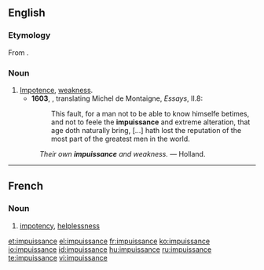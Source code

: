 ==English==
===Etymology===
From {{etyl|frm|en}} {{term|impuissance|lang=fr}}.

===Noun===
{{en-noun|-}}

# [[impotence|Impotence]], [[weakness]].
#*'''1603''', {{w|John Florio}}, translating Michel de Montaigne, ''Essays'', II.8:
#*:This fault, for a man not to be able to know himselfe betimes, and not to feele the '''impuissance''' and extreme alteration, that age doth naturally bring, [...] hath lost the reputation of the most part of the greatest men in the world.
#: ''Their own '''impuissance''' and weakness.'' &mdash; Holland.

----

==French==

===Noun===
{{fr-noun|f}}

# [[impotency]], [[helplessness]]

[[et:impuissance]]
[[el:impuissance]]
[[fr:impuissance]]
[[ko:impuissance]]
[[io:impuissance]]
[[id:impuissance]]
[[hu:impuissance]]
[[ru:impuissance]]
[[te:impuissance]]
[[vi:impuissance]]